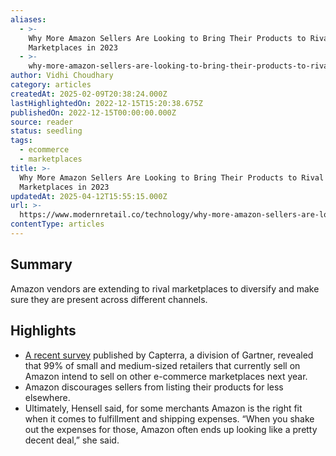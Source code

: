 ```yaml
---
aliases:
  - >-
    Why More Amazon Sellers Are Looking to Bring Their Products to Rival
    Marketplaces in 2023
  - >-
    why-more-amazon-sellers-are-looking-to-bring-their-products-to-rival-marketplaces-in-2023
author: Vidhi Choudhary
category: articles
createdAt: 2025-02-09T20:38:24.000Z
lastHighlightedOn: 2022-12-15T15:20:38.675Z
publishedOn: 2022-12-15T00:00:00.000Z
source: reader
status: seedling
tags:
  - ecommerce
  - marketplaces
title: >-
  Why More Amazon Sellers Are Looking to Bring Their Products to Rival
  Marketplaces in 2023
updatedAt: 2025-04-12T15:55:15.000Z
url: >-
  https://www.modernretail.co/technology/why-more-amazon-sellers-are-looking-to-bring-their-products-to-rival-marketplaces-in-2023/?utm_campaign=mrdis&utm_medium=email&utm_source=mrdaily&utm_content=121522
contentType: articles
---
```

## Summary

Amazon vendors are extending to rival marketplaces to diversify and make sure they are present across different channels.

## Highlights

- [A recent survey](https://www.capterra.com/resources/amazon-holiday-fulfillment-fee/) published by Capterra, a division of Gartner, revealed that 99% of small and medium-sized retailers that currently sell on Amazon intend to sell on other e-commerce marketplaces next year.
- Amazon discourages sellers from listing their products for less elsewhere.
- Ultimately, Hensell said, for some merchants Amazon is the right fit when it comes to fulfillment and shipping expenses. “When you shake out the expenses for those, Amazon often ends up looking like a pretty decent deal,” she said.
